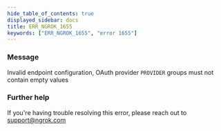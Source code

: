 ```yaml
---
hide_table_of_contents: true
displayed_sidebar: docs
title: ERR_NGROK_1655
keywords: ["ERR_NGROK_1655", "error 1655"]
---
```


### Message

Invalid endpoint configuration, OAuth provider `PROVIDER` groups must not contain empty values

### Further help

If you're having trouble resolving this error, please reach out to [support@ngrok.com](mailto:support@ngrok.com?subject=Help%20with%20ERR_NGROK_1655)
